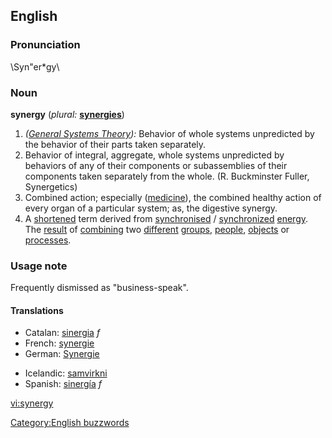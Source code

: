 ==English==

===Pronunciation===
\Syn"er*gy\

===Noun===
'''synergy'''  (''plural:'' '''[[synergies]]''')
# ''([[General Systems Theory]]):'' Behavior of whole systems unpredicted by the behavior of their parts taken separately.
# Behavior of integral, aggregate, whole systems unpredicted by behaviors of any of their components or subassemblies of their components taken separately from the whole. (R. Buckminster Fuller, Synergetics)
# Combined action; especially ([[medicine]]), the combined healthy action of every organ of a particular system; as, the digestive synergy.
# A [[short]]ened term derived from [[synchronise]]d / [[synchronize]]d [[energy]]. The [[result]] of [[combining]] two [[different]] [[group]]s, [[people]], [[object]]s or [[process]]es. 

===Usage note===
Frequently dismissed as "business-speak".

====Translations====
{{top}}
*Catalan: [[sinergia]] ''f''
*French: [[synergie]]
*German: [[Synergie]]
{{mid}}
*Icelandic: [[samvirkni]]
*Spanish: [[sinergía]] ''f''
{{bottom}}

[[Category:English buzzwords]]

[[vi:synergy]]